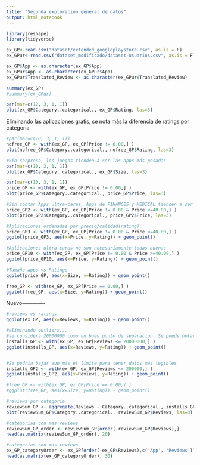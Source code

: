 ```yaml
---
title: "Segunda exploración general de datos"
output: html_notebook
---
```


```r
library(reshape)
library(tidyverse)
```

```r
ex_GP<-read.csv("dataset/extended_googleplaystore.csv", as.is = F)
ex_GPur<-read.csv("dataset_modificado/dataset-usuarios.csv", as.is = F)

ex_GP$App <- as.character(ex_GP$App)
ex_GPur$App <- as.character(ex_GPur$App)
ex_GPur$Translated_Review <- as.character(ex_GPur$Translated_Review)
```

```r
summary(ex_GP)
#summary(ex_GPur)
```

```r
par(mar=c(12, 3, 1, 1))
plot(ex_GP$Category..categorical., ex_GP$Rating, las=3)
```
Eliminando las aplicaciones gratis, se nota más la diferencia de ratings por categoria
```r
#par(mar=c(10, 3, 1, 1))
nofree_GP <- with(ex_GP, ex_GP[Price != 0.00,] )
plot(nofree_GP$Category..categorical., nofree_GP$Rating, las=3)
```


```r
#Sin sorpresa, los juegos tienden a ser las apps más pesadas
par(mar=c(10, 3, 1, 1))
plot(ex_GP$Category..categorical., ex_GP$Size, las=3)
```
```r
par(mar=c(10, 3, 1, 1))
price_GP <- with(ex_GP, ex_GP[Price != 0.00,] )
plot(price_GP$Category..categorical., price_GP$Price, las=3)

#Sin contar Apps ultra-caras, Apps de FINANCES y MEDICAL tienden a ser las más caras
price_GP2 <- with(ex_GP, ex_GP[Price != 0.00 & Price <=40.00,] )
plot(price_GP2$Category..categorical., price_GP2$Price, las=3)
```
```r
#Aplicaciones ordenadas por precio/calidad(rating)
price_GP3 <- with(ex_GP, ex_GP[Price != 0.00 & Price <=40.00,] )
ggplot(price_GP3, aes(x=Price, y=Rating)) + geom_point()

#Aplicaciones ultra-caras no son necesariamente todas buenas
price_GP10 <- with(ex_GP, ex_GP[Price != 0.00 & Price >=40.00,] )
ggplot(price_GP10, aes(x=Price, y=Rating)) + geom_point()
```

```r
#Tamaño apps vs Ratings
ggplot(price_GP, aes(x=Size, y=Rating)) + geom_point()

free_GP <- with(ex_GP, ex_GP[Price == 0.00,] )
ggplot(free_GP, aes(x=Size, y=Rating)) + geom_point()
```






Nuevo-------------

```r
#reviews vs ratings
ggplot(ex_GP, aes(x=Reviews, y=Rating)) + geom_point()

#eliminando outliers...
#se considera 20000000 como un buen punto de separacion. Se puede notar en la tabla de más abajo donde se cuentan los top reviews por aplicacion
installs_GP <- with(ex_GP, ex_GP[Reviews <= 20000000,] )
ggplot(installs_GP, aes(x=Reviews, y=Rating)) + geom_point()


#Se podria bajar aun más el limite para tener datos más legibles
installs_GP2 <- with(ex_GP, ex_GP[Reviews <= 200000,] )
ggplot(installs_GP2, aes(x=Reviews, y=Rating)) + geom_point()

#free_GP <- with(ex_GP, ex_GP[Price == 0.00,] )
#ggplot(free_GP, aes(x=Size, y=Rating)) + geom_point()
```

```r
#reviews por categoria
reviewSum_GP <- aggregate(Reviews ~ Category..categorical., installs_GP, FUN=sum)
plot(reviewSum_GP$Category..categorical., reviewSum_GP$Reviews, las=3)
```


```r
#categorias con mas reviews
reviewSum_GP_order <- reviewSum_GP[order(-reviewSum_GP$Reviews),]
head(as.matrix(reviewSum_GP_order), 20)
```
```r
#categorias con mas reviews
ex_GP_categoryOrder <- ex_GP[order(-ex_GP$Reviews),c('App', 'Reviews')]
head(as.matrix(ex_GP_categoryOrder), 30)
```

